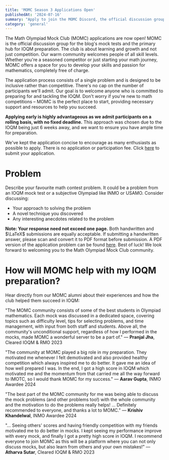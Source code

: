 ```yaml
---
title: 'MOMC Season 3 Applications Open'
publishedAt: '2024-07-16'
summary: "Apply to join the MOMC Discord, the official discussion group for the blog's IOQM mock tests"
category: 'general'
---
```


The Math Olympiad Mock Club (MOMC) applications are now open! MOMC is the official discussion group for the blog's mock tests and the primary hub for IOQM preparation. The club is about learning and growth and not just competition. Our warm community welcomes people of all skill levels. Whether you're a seasoned competitor or just starting your math journey, MOMC offers a space for you to develop your skills and passion for mathematics, completely free of charge.

The application process consists of a single problem and is designed to be inclusive rather than competitive. There's no cap on the number of participants we'll admit. Our goal is to welcome anyone who is committed to preparing for and tackling the IOQM. Don't worry if you're new to math competitions – MOMC is the perfect place to start, providing necessary support and resources to help you succeed.

**Applying early is highly advantageous as we admit participants on a rolling basis, with no fixed deadline.** This approach was chosen due to the IOQM being just 6 weeks away, and we want to ensure you have ample time for preparation.

We've kept the application concise to encourage as many enthusiasts as possible to apply. There is no application or participation fee. Click [here](https://forms.gle/Zh4AR9eYDJxbnpWe7) to submit your application.

# Problem

Describe your favourite math contest problem. It could be a problem from an IOQM mock test or a subjective Olympiad like INMO or USAMO. Consider discussing:

- Your approach to solving the problem
- A novel technique you discovered
- Any interesting anecdotes related to the problem

**Note: Your response need not exceed one page.** Both handwritten and $\LaTeX$ submissions are equally acceptable. If submitting a handwritten answer, please scan and convert it to PDF format before submission. A PDF version of the application problem can be found [here](https://drive.google.com/file/d/1C8xos7NsuhX7yRYgrZ9STHrxkeo00AJs/view?usp=sharing). Best of luck! We look forward to welcoming you to the Math Olympiad Mock Club community.

# How will MOMC help with my IOQM preparation?

Hear directly from our MOMC alumni about their experiences and how the club helped them succeed in IOQM:

"The MOMC community consists of some of the best students in Olympiad mathematics. Each mock was discussed in a dedicated space, covering topics such as difficulty level, tips for selecting problems, and time management, with input from both staff and students. Above all, the community's unconditional support, regardless of how I performed in the mocks, made MOMC a wonderful server to be a part of."
— **Pranjal Jha**, Cleared IOQM & RMO 2023

"The community at MOMC played a big role in my preparation. They motivated me whenever I felt demotivated and also provided healthy competition which always inspired me to do better. It gave me an idea of how well prepared I was. In the end, I got a high score in IOQM which motivated me and the momentum from that carried me all the way forward to IMOTC, so I would thank MOMC for my success."
— **Aarav Gupta**, INMO Awardee 2024

"The best part of the MOMC community for me was being able to discuss the mock problems (and other problems too!) with the whole community and the motivation to do the problems really helps! ... Definitely recommended to everyone, and thanks a lot to MOMC."
— **Krishiv Khandelwal**, INMO Awardee 2024

"... Seeing others' scores and having friendly competition with my friends motivated me to do better in mocks. I kept seeing my performance improve with every mock, and finally I got a pretty high score in IOQM. I recommend everyone to join MOMC as this will be a platform where you can not only discuss mocks, but also learn from others and your own mistakes!"
— **Atharva Sutar**, Cleared IOQM & RMO 2023